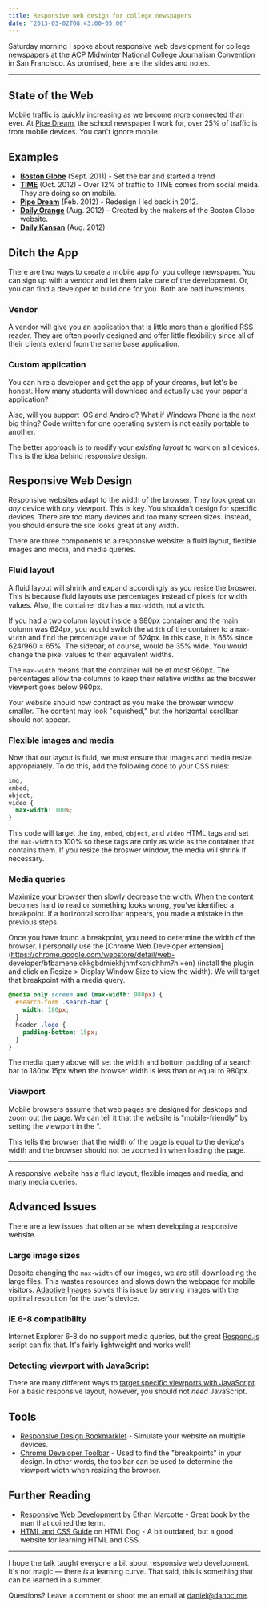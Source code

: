 ```yaml
---
title: Responsive web design for college newspapers
date: "2013-03-02T08:43:00-05:00"
---
```


Saturday morning I spoke about responsive web development for college newspapers at the ACP Midwinter National College Journalism Convention in San Francisco. As promised, here are the slides and notes.

---

## State of the Web

Mobile traffic is quickly increasing as we become more connected than ever. At [Pipe Dream](http://www.bupipedream.com/), the school newspaper I work for, over 25% of traffic is from mobile devices. You can't ignore mobile.

## Examples

- **[Boston Globe](http://bostonglobe.com/)** (Sept. 2011) - Set the bar and started a trend
- **[TIME](http://time.com)** (Oct. 2012) - Over 12% of traffic to TIME comes from social meida. They are doing so on mobile.
- **[Pipe Dream](http://bupd.me/)** (Feb. 2012) - Redesign I led back in 2012.
- **[Daily Orange](http://dailyorange.com/)** (Aug. 2012) - Created by the makers of the Boston Globe website.
- **[Daily Kansan](http://kansan.com/)** (Aug. 2012)

## Ditch the App

There are two ways to create a mobile app for you college newspaper. You can sign up with a vendor and let them take care of the development. Or, you can find a developer to build one for you. Both are bad investments.

### Vendor

A vendor will give you an application that is little more than a glorified RSS reader. They are often poorly designed and offer little flexibility since all of their clients extend from the same base application.

### Custom application

You can hire a developer and get the app of your dreams, but let's be honest. How many students will download and actually use your paper's application?

Also, will you support iOS and Android? What if Windows Phone is the next big thing? Code written for one operating system is not easily portable to another.

The better approach is to modify your _existing layout_ to work on all devices. This is the idea behind responsive design.

## Responsive Web Design

Responsive websites adapt to the width of the browser. They look great on _any_ device with _any_ viewport. This is key. You shouldn't design for specific devices. There are too many devices and too many screen sizes. Instead, you should ensure the site looks great at any width.

There are three components to a responsive website: a fluid layout, flexible images and media, and media queries.

### Fluid layout

A fluid layout will shrink and expand accordingly as you resize the broswer. This is because fluid layouts use percentages instead of pixels for width values. Also, the container `div` has a `max-width`, not a `width`.

If you had a two column layout inside a 980px container and the main column was 624px, you would switch the `width` of the container to a `max-width` and find the percentage value of 624px. In this case, it is 65% since 624/960 = 65%. The sidebar, of course, would be 35% wide. You would change the pixel values to their equivalent widths.

The `max-width` means that the container will be _at most_ 960px. The percentages allow the columns to keep their relative widths as the broswer viewport goes below 960px.

Your website should now contract as you make the browser window smaller. The content may look "squished," but the horizontal scrollbar should not appear.

### Flexible images and media

Now that our layout is fluid, we must ensure that images and media resize appropriately. To do this, add the following code to your CSS rules:

```css
img,
embed,
object,
video {
  max-width: 100%;
}
```

This code will target the `img`, `embed`, `object`, and `video` HTML tags and set the `max-width` to 100% so these tags are only as wide as the container that contains them. If you resize the broswer window, the media will shrink if necessary.

### Media queries

Maximize your browser then slowly decrease the width. When the content becomes hard to read or something looks wrong, you've identified a breakpoint. If a horizontal scrollbar appears, you made a mistake in the previous steps.

Once you have found a breakpoint, you need to determine the width of the browser. I personally use the [Chrome Web Developer extension](https://chrome.google.com/webstore/detail/web- developer/bfbameneiokkgbdmiekhjnmfkcnldhhm?hl=en) (install the plugin and click on Resize > Display Window Size to view the width). We will target that breakpoint with a media query.

```css
@media only screen and (max-width: 980px) {
  #search-form .search-bar {
    width: 180px;
  }
  header .logo {
    padding-bottom: 15px;
  }
}
```

The media query above will set the width and bottom padding of a search bar to 180px 15px when the browser width is less than or equal to 980px.

### Viewport

Mobile browsers assume that web pages are designed for desktops and zoom out the page. We can tell it that the website is "mobile-friendly" by setting the viewport in the ".

This tells the browser that the width of the page is equal to the device's width and the browser should not be zoomed in when loading the page.

---

A responsive website has a fluid layout, flexible images and media, and many media queries.

## Advanced Issues

There are a few issues that often arise when developing a responsive website.

### Large image sizes

Despite changing the `max-width` of our images, we are still downloading the large files. This wastes resources and slows down the webpage for mobile visitors. [Adaptive Images](http://adaptive-images.com/) solves this issue by serving images with the optimal resolution for the user's device.

### IE 6-8 compatibility

Internet Explorer 6-8 do no support media queries, but the great [Respond.js](https://github.com/scottjehl/Respond) script can fix that. It's fairly lightweight and works well!

### Detecting viewport with JavaScript

There are many different ways to [target specific viewports with JavaScript](http://responsejs.com/labs/dimensions/). For a basic responsive layout, however, you should not _need_ JavaScript.

## Tools

- [Responsive Design Bookmarklet](http://responsive.victorcoulon.fr/) \- Simulate your website on multiple devices.
- [Chrome Developer Toolbar](https://chrome.google.com/webstore/detail/web-developer/bfbameneiokkgbdmiekhjnmfkcnldhhm) \- Used to find the "breakpoints" in your design. In other words, the toolbar can be used to determine the viewport width when resizing the browser.

## Further Reading

- [Responsive Web Development](http://www.abookapart.com/products/responsive-web-design) by Ethan Marcotte - Great book by the man that coined the term.
- [HTML and CSS Guide](http://htmldog.com/) on HTML Dog - A bit outdated, but a good website for learning HTML and CSS.

---

I hope the talk taught everyone a bit about responsive web development. It's not magic — there _is_ a learning curve. That said, this is something that can be learned in a summer.

Questions? Leave a comment or shoot me an email at [daniel@danoc.me](mailto:daniel@danoc.me).
